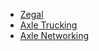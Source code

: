 * [Zegal](https://zegal.com/)
* [Axle Trucking](https://axle.us/)
* [Axle Networking](https://axle.network/)